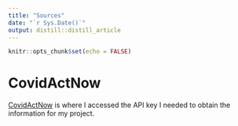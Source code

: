 ```yaml
---
title: "Sources"
date: "`r Sys.Date()`"
output: distill::distill_article
---
```


```r
knitr::opts_chunk$set(echo = FALSE)
```

# CovidActNow

[CovidActNow](https://apidocs.covidactnow.org/) is where I accessed the API key I needed to obtain the information for my project.





